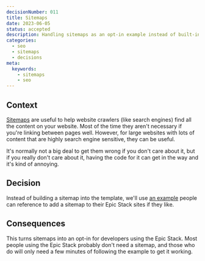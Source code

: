 ```yaml
---
decisionNumber: 011  
title: Sitemaps
date: 2023-06-05
status: accepted
description: Handling sitemaps as an opt-in example instead of built-in.
categories:
  - seo
  - sitemaps
  - decisions
meta:
  keywords:
    - sitemaps 
    - seo
---
```

## Context

[Sitemaps](https://developers.google.com/search/docs/crawling-indexing/sitemaps/overview)
are useful to help website crawlers (like search engines) find all the content
on your website. Most of the time they aren't necessary if you're linking
between pages well. However, for large websites with lots of content that are
highly search engine sensitive, they can be useful.

It's normally not a big deal to get them wrong if you don't care about it, but
if you really don't care about it, having the code for it can get in the way and
it's kind of annoying.

## Decision

Instead of building a sitemap into the template, we'll use
[an example](#app/examples.md) people can reference to add a sitemap to their
Epic Stack sites if they like.

## Consequences

This turns sitemaps into an opt-in for developers using the Epic Stack. Most
people using the Epic Stack probably don't need a sitemap, and those who do will
only need a few minutes of following the example to get it working.
